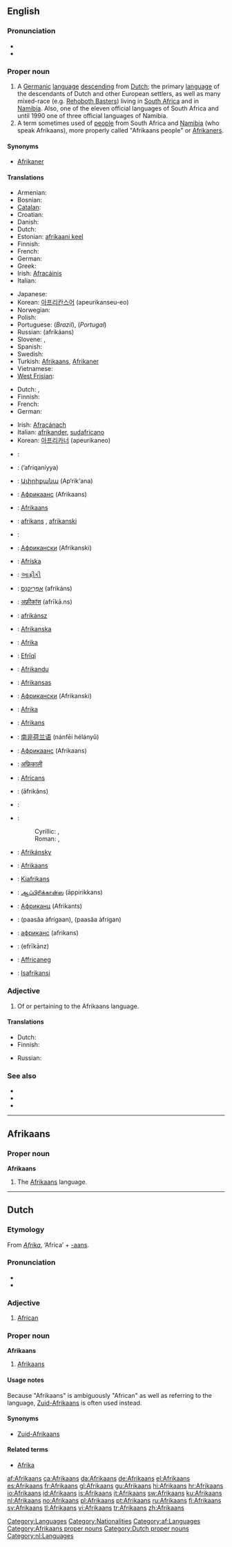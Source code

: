 {{wikipedia}}
{{see|afrikaans}}
==English==

===Pronunciation===
* {{IPA|/ˌɑːfrɪˈkɑːnz/}}
* {{rhymes|ɑːnz}}

===Proper noun===
{{en-proper noun}}

# A [[Germanic]] [[language]] [[descend]]ing from [[Dutch]]; the primary [[language]] of the descendants of Dutch and other European settlers, as well as many mixed-race (e.g. [[w:Baster|Rehoboth Basters]]) living in [[South Africa]] and in [[Namibia]]. Also, one of the eleven official languages of South Africa and until 1990 one of three official languages of Namibia.
# A term sometimes used of [[people]] from South Africa and [[Namibia]] (who speak Afrikaans), more properly called "Afrikaans people" or [[Afrikaner]]s.

====Synonyms====
* {{italbrac|Afrikaans person}} [[Afrikaner]]

====Translations====
{{trans-top|language}}
* Armenian: {{t|hy|աֆրիկանս|sc=Hayeren|xs=Armenian}}
* Bosnian: {{t-|bs|afrikanski}}
* [[Catalan]]: {{t+|ca|afrikaans}}
* Croatian: {{t-|hr|afrikaans|m}}
* Danish: {{t+|da|afrikaans}}
* Dutch: {{t+|nl|Afrikaans|n}}
* Estonian: [[afrikaani keel]]
* Finnish: {{t+|fi|afrikaans}}
* French: {{t+|fr|afrikaans|m}}
* German: {{t+|de|Afrikaans|n}}
* Greek: {{t+|el|αφρικάανς|n|tr=afrikáans|sc=Grek}}<!--term used in Βικιπαίδεια -->
* Irish: [[Afracáinis]] {{f}}
* Italian: {{t+|it|afrikaans}}
{{trans-mid}}
* Japanese: {{t+|ja|アフリカーンス語|tr=afurikānsu-go|sc=Jpan}}
* Korean: [[아프리칸스어]] (apeurikanseu-eo)
* Norwegian: {{t+|no|afrikaans}}
* Polish: {{t-|pl|afrykanerski}}
* Portuguese: {{t|pt|africâner}} (''Brazil''), {{t|pt|africânder}} (''Portugal'')
* Russian: {{t+|ru|африкаанс|m|sc=Cyrl}} (afrikáans)
* Slovene: {{t-|sl|afrikaans}}, {{t|sl|afrikanščina}}
* Spanish: {{t+|es|afrikáans}}
* Swedish: {{t+|sv|afrikaans}}
* Turkish: [[Afrikaans]], [[Afrikaner]]
* Vietnamese: {{t+|vi|tiếng Afrikaans|xs=Vietnamese}}
* [[West Frisian]]: {{t+|fy|Afrikaansk|n|xs=West Frisian}}
{{trans-bottom}}

{{trans-top|Afrikaner}}
* Dutch: {{t-|nl|Afrikaner|m}}, {{t|nl|Zuid-Afrikaan|m}}
* Finnish: {{t-|fi|afrikaaneri}}
* French: {{t+|fr|Afrikaans|m|f}}
* German: {{t-|de|Afrikander|m}}
{{trans-mid}}
* Irish: [[Afracánach]] {{m}}
* Italian: [[afrikander]], [[sudafricano]]
* Korean: [[아프리카너]] (apeurikaneo)
{{trans-bottom}}

{{checktrans-top}}
<!--  Some of these terms may actually refer to Afrikaner  -->
* {{ttbc|Afrikaans}}: {{t+|af|Afrikaans|xs=Afrikaans}}
* {{ttbc|Arabic}}: {{Arab|[[أفريقانية]]}} (’afriqaníyya) {{f}}
* {{ttbc|Armenian}}: [[Ափրիքանա]] (Ap‘rik‘ana)
* {{ttbc|Azeri}}: [[Африкаанс]] (Afrikaans)
* {{ttbc|Basque}}: [[#Basque|Afrikaans]]
* {{ttbc|Bosnian}}: [[afrikans]] {{m}}, [[afrikanski]] {{m}}
* {{ttbc|Breton}}: {{t-|br|Afrikaans|xs=Breton}}
* {{ttbc|Bulgarian}}: [[Африкански]] (Afrikanski)
* {{ttbc|Faeroese}}: [[Afríska]]
* {{ttbc|Gujarati}}: [[આફ્રીકી]]
* {{ttbc|Hebrew}}: [[אפריקאנס|אַפְרִיקַנְס]] (afrikáns)
* {{ttbc|Hindi}}: [[अफ़्रीकांस]] (afrīkā.ns)
* {{ttbc|Hungarian}}: [[afrikánsz]]
* {{ttbc|Icelandic}}: [[Afríkanska]]
* {{ttbc|Indonesian}}: [[Afrika]]
* {{ttbc|Kurdish}}: [[Efrîqî]]
* {{ttbc|Latvian}}: [[Afrikandu]]
* {{ttbc|Lithuanian}}: [[Afrikansas]]
* {{ttbc|Macedonian}}: [[Африкански]] (Afrikanski)
* {{ttbc|Malay}}: [[Afrika]]
* {{ttbc|Maltese}}: [[Afrikans]]
* {{ttbc|Mandarin Chinese}}: [[南非荷兰语]] (nánfēi hélányǔ)
* {{ttbc|Moksha}}: [[Африкаанс]] (Afrikaans)
* {{ttbc|Nepali}}: [[अफ्रिकाली]]
* {{ttbc|Occitan}}: [[Africans]]
* {{ttbc|Persian}}: {{fa-Arab|[[افریکانس|آفریکانس]]}} (āfrikâns)
* {{ttbc|Romanian}}: {{t-|ro|afrikaans}}
* {{ttbc|Serbian}}:
*: Cyrillic: {{t-|sr|африканс|m|sc=Cyrl}}, {{t-|sr|африкански|m|sc=Cyrl}}
*: Roman: {{t-|sr|afrikans|m}}, {{t-|sr|afrikanski|m}}
* {{ttbc|Slovak}}: [[Afrikánsky]]
* {{ttbc|Sorbian}}: [[#Sorbian|Afrikaans]]
* {{ttbc|Swahili}}: [[Kiafrikans]]
* {{ttbc|Tamil}}: [[ஆப்பிரிக்கான்ஸ]] (āppirikkans)
* {{ttbc|Tatar}}: [[Африканц]] (Afrikants)
* {{ttbc|Thai}}: {{Thai|[[ภาษาอัฟริกาน]]}} (paasăa àfrígaan), {{Thai|[[ภาษาอัฟริกันส์]]}} (paasăa àfrígan)
* {{ttbc|Ukrainian}}: [[африканс]] (afrikans)
* {{ttbc|Urdu}}: {{ur-Arab|[[ایفریکانز]]}} (efrīkānz)
* {{ttbc|Welsh}}: [[Affricaneg]]
* {{ttbc|Zulu}}: [[Isafrikansi]]
{{trans-bottom}}

===Adjective===
{{en-adj|-}}

# Of or pertaining to the Afrikaans language.

====Translations====
{{trans-top|of or pertaining to the Afrikaans language}}
* Dutch: {{t+|nl|Afrikaans}}
* Finnish: {{t+|fi|afrikaans|alt=afrikaansin}} {{t-|fi|kielinen}}
{{trans-mid}}
* Russian: {{t+|ru|африкаанс|m|tr=afrikáans|sc=Cyrl}}
{{trans-bottom}}

===See also===
{{interwiktionary|code=af}}

* {{langcat}}
* {{ethnologue|code=afr}}
* {{websters-online}}

[[Category:Languages]]
[[Category:Nationalities]]

----

==Afrikaans==

===Proper noun===
'''Afrikaans'''

# The [[#English|Afrikaans]] language.

[[Category:af:Languages]]
[[Category:Afrikaans proper nouns]]

----

==Dutch==
{{wikipedia|lang=nl}}

===Etymology===
From ''[[Afrika]]'', ‘Africa’ + [[-aans]].

===Pronunciation===
* {{audio|Nl-Afrikaans.ogg|audio}}
* {{IPA|/ɑfrikans/}}

===Adjective===
{{nl-adj|-|-}}

# [[African]]

===Proper noun===
'''Afrikaans''' {{n}}

# [[#English|Afrikaans]] {{italbrac|language}}

====Usage notes====
Because "Afrikaans" is ambiguously "African" as well as referring to the language, [[Zuid-Afrikaans]] is often used instead.

====Synonyms====
* [[Zuid-Afrikaans]]

====Related terms====
* [[Afrika]]

[[Category:Dutch proper nouns]]
[[Category:nl:Languages]]

[[af:Afrikaans]]
[[ca:Afrikaans]]
[[da:Afrikaans]]
[[de:Afrikaans]]
[[el:Afrikaans]]
[[es:Afrikaans]]
[[fr:Afrikaans]]
[[gl:Afrikaans]]
[[gu:Afrikaans]]
[[hi:Afrikaans]]
[[hr:Afrikaans]]
[[io:Afrikaans]]
[[id:Afrikaans]]
[[is:Afrikaans]]
[[it:Afrikaans]]
[[sw:Afrikaans]]
[[ku:Afrikaans]]
[[nl:Afrikaans]]
[[no:Afrikaans]]
[[pl:Afrikaans]]
[[pt:Afrikaans]]
[[ru:Afrikaans]]
[[fi:Afrikaans]]
[[sv:Afrikaans]]
[[tl:Afrikaans]]
[[vi:Afrikaans]]
[[tr:Afrikaans]]
[[zh:Afrikaans]]